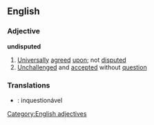 ==English==
===Adjective===
'''undisputed'''
#[[Universally]] [[agreed]] [[upon]]; not [[disputed]]
#[[Unchallenged]] and [[accepted]] without [[question]]
===Translations===
*{{pt}}: inquestionável
[[Category:English adjectives]]